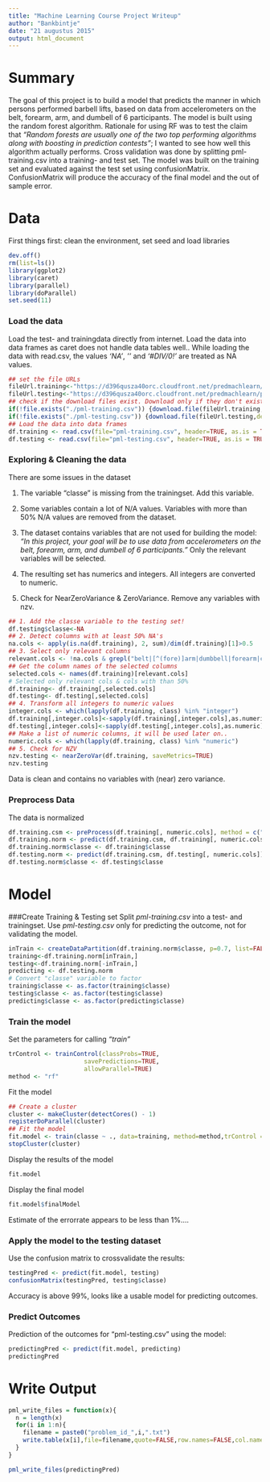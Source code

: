 ```yaml
---
title: "Machine Learning Course Project Writeup"
author: "Bankbintje"
date: "21 augustus 2015"
output: html_document
---
```

# Summary

The goal of this project is to build a model that predicts the manner in which persons performed barbell lifts, based on data from accelerometers on the belt, forearm, arm, and dumbell of 6 participants. The model is built using the random forest algorithm. Rationale for using RF was to test the claim that _"Random forests are usually one of the two top performing algorithms along with boosting in prediction contests"_; I wanted to see how well this algorithm actually performs. Cross validation was done by splitting pml-training.csv into a training- and test set. The model was built on the training set and evaluated against the test set using confusionMatrix. ConfusionMatrix will produce the accuracy of the final model and the out of sample error.

# Data
First things first: clean the environment, set seed and load libraries
```r
dev.off()
rm(list=ls())
library(ggplot2)
library(caret)
library(parallel)
library(doParallel)
set.seed(11)
```
### Load the data
Load the test- and trainingdata directly from internet. Load the data into data frames as caret does not handle data tables well.. While loading the data with read.csv, the values _'NA'_, _''_ and _'#DIV/0!'_ are treated as NA values. 
```r
## set the file URLs
fileUrl.training<-"https://d396qusza40orc.cloudfront.net/predmachlearn/pml-training.csv"
fileUrl.testing<-"https://d396qusza40orc.cloudfront.net/predmachlearn/pml-testing.csv"
## check if the download files exist. Download only if they don't exist 
if(!file.exists("./pml-training.csv")) {download.file(fileUrl.training,destfile="pml-training.csv",method="curl")}
if(!file.exists("./pml-testing.csv")) {download.file(fileUrl.testing,destfile="pml-testing.csv", method="curl")}
## Load the data into data frames
df.training <- read.csv(file="pml-training.csv", header=TRUE, as.is = TRUE, stringsAsFactors = FALSE, sep=',', na.strings=c('NA','','#DIV/0!'))
df.testing <- read.csv(file="pml-testing.csv", header=TRUE, as.is = TRUE, stringsAsFactors = FALSE, sep=',', na.strings=c('NA','','#DIV/0!'))
```

### Exploring & Cleaning the data
There are some issues in the dataset

1. The variable "classe" is missing from the trainingset. Add this variable.

2. Some variables contain a lot of N/A values. Variables with more than 50% N/A values are removed from the dataset.

3. The dataset contains variables that are not used for building the model: _"In this project, your goal will be to use data from accelerometers on the belt, forearm, arm, and dumbell of 6 participants."_ Only the relevant variables will be selected.

4. The resulting set has numerics and integers. All integers are converted to numeric.

5. Check for NearZeroVariance & ZeroVariance. Remove any variables with nzv.

```r
## 1. Add the classe variable to the testing set!
df.testing$classe<-NA
## 2. Detect columns with at least 50% NA's
na.cols <- apply(is.na(df.training), 2, sum)/dim(df.training)[1]>0.5
## 3. Select only relevant columns
relevant.cols <- !na.cols & grepl("belt|[^(fore)]arm|dumbbell|forearm|classe", names(df.training))
## Get the column names of the selected columns
selected.cols <- names(df.training)[relevant.cols]
# Selected only relevant cols & cols with than 50%
df.training<- df.training[,selected.cols]
df.testing<- df.testing[,selected.cols]
## 4. Transform all integers to numeric values
integer.cols <- which(lapply(df.training, class) %in% "integer")
df.training[,integer.cols]<-sapply(df.training[,integer.cols],as.numeric)
df.testing[,integer.cols]<-sapply(df.testing[,integer.cols],as.numeric)
## Make a list of numeric columns, it will be used later on..
numeric.cols <- which(lapply(df.training, class) %in% "numeric")
## 5. Check for NZV
nzv.testing <- nearZeroVar(df.training, saveMetrics=TRUE)
nzv.testing
```
Data is clean and contains no variables with (near) zero variance.

### Preprocess Data

The data is normalized
```r
df.training.csm <- preProcess(df.training[, numeric.cols], method = c("center","scale","medianImpute"))
df.training.norm <- predict(df.training.csm, df.training[, numeric.cols])
df.training.norm$classe <- df.training$classe
df.testing.norm <- predict(df.training.csm, df.testing[, numeric.cols])
df.testing.norm$classe <- df.testing$classe
```

# Model

###Create Training & Testing set
Split _pml-training.csv_ into a test- and trainingset. Use _pml-testing.csv_ only for predicting the outcome, not for validating the model.
```r
inTrain <- createDataPartition(df.training.norm$classe, p=0.7, list=FALSE)
training<-df.training.norm[inTrain,]
testing<-df.training.norm[-inTrain,]
predicting <- df.testing.norm
# Convert "classe" variable to factor
training$classe <- as.factor(training$classe)
testing$classe <- as.factor(testing$classe)
predicting$classe <- as.factor(predicting$classe)
```

### Train the model
Set the parameters for calling _"train"_
```r
trControl <- trainControl(classProbs=TRUE,
                     savePredictions=TRUE,
                     allowParallel=TRUE)
method <- "rf"
```
Fit the model
```r
## Create a cluster
cluster <- makeCluster(detectCores() - 1)
registerDoParallel(cluster)
## Fit the model
fit.model <- train(classe ~ ., data=training, method=method,trControl = trControl)
stopCluster(cluster)
```
Display the results of the model
```r
fit.model
```
Display the final model
```r
fit.model$finalModel
```
Estimate of the errorrate appears to be less than 1%....

### Apply the model to the testing dataset
Use the confusion matrix to crossvalidate the results:
```r
testingPred <- predict(fit.model, testing)
confusionMatrix(testingPred, testing$classe)
```
Accuracy is above 99%, looks like a usable model for predicting outcomes.

### Predict Outcomes

Prediction of the outcomes for "pml-testing.csv" using the model:
```r
predictingPred <- predict(fit.model, predicting)
predictingPred
```

# Write Output
```r
pml_write_files = function(x){
  n = length(x)
  for(i in 1:n){
    filename = paste0("problem_id_",i,".txt")
    write.table(x[i],file=filename,quote=FALSE,row.names=FALSE,col.names=FALSE)
  }
}

pml_write_files(predictingPred)
```
